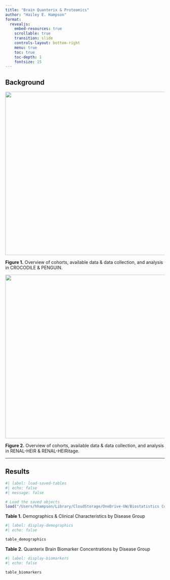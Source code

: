 ```yaml
---
title: "Brain Quanterix & Proteomics"
author: "Hailey E. Hampson"
format:
  revealjs:
    embed-resources: true
    scrollable: true
    transition: slide
    controls-layout: bottom-right
    menu: true
    toc: true
    toc-depth: 1
    fontsize: 15
---
```


## Background

![](images/1%20-%20CRC%20&%20PKD.png){width="516"}

**Figure 1.** Overview of cohorts, available data & data collection, and analysis in CROCODILE & PENGUIN.

![](images/RH2.png){width="517"}

**Figure 2.** Overview of cohorts, available data & data collection, and analysis in RENAL-HEIR & RENAL-HEIRitage.

------------------------------------------------------------------------

## Results

```r
#| label: load-saved-tables
#| echo: false
#| message: false

# Load the saved objects
load("/Users/hhampson/Library/CloudStorage/OneDrive-UW/Biostatistics Core Shared Drive/Brain Biomarkers and Proteomics/Results/tables_for_report.RData")
```

**Table 1.** Demographics & Clinical Characteristics by Disease Group

```r
#| label: display-demographics
#| echo: false

table_demographics
```

**Table 2.** Quanterix Brain Biomarker Concentrations by Disease Group

```r
#| label: display-biomarkers
#| echo: false

table_biomarkers
```
